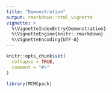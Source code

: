 ```yaml
---
title: "Demonstration"
output: rmarkdown::html_vignette
vignette: >
  %\VignetteIndexEntry{Demonstration}
  %\VignetteEngine{knitr::rmarkdown}
  %\VignetteEncoding{UTF-8}
---
```


```r
knitr::opts_chunk$set(
  collapse = TRUE,
  comment = "#>"
)
```

```r
library(MCMCpack)
```

```r

```

